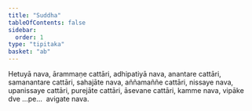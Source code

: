 ```yaml
---
title: "Suddha"
tableOfContents: false
sidebar:
  order: 1
type: "tipitaka"
basket: "ab"
---
```



<DynamicBreadcrumb />

<Division number="275">

<Paragraph number="4668">
Hetuyā nava, ārammaṇe cattāri, adhipatiyā nava, anantare cattāri, samanantare cattāri, sahajāte nava, aññamaññe cattāri, nissaye nava, upanissaye cattāri, purejāte cattāri, āsevane cattāri, kamme nava, vipāke dve …pe…  avigate nava.
</Paragraph>
</Division>